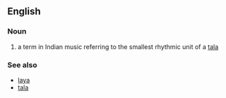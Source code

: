 ==English==
===Noun===
# a term in Indian music referring to the smallest rhythmic unit of a [[tala]]

===See also===
*[[laya]]
*[[tala]]